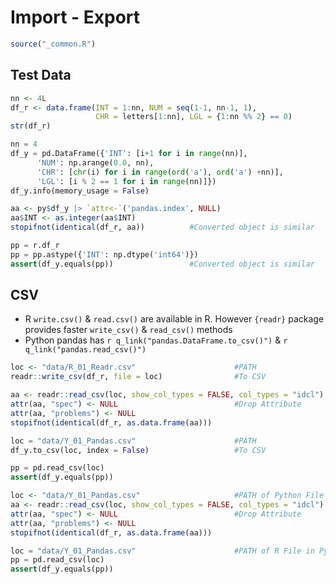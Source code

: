 # Import - Export {#in-out-p06}

```r
source("_common.R")
```

## Test Data

```r
nn <- 4L
df_r <- data.frame(INT = 1:nn, NUM = seq(1-1, nn-1, 1), 
                   CHR = letters[1:nn], LGL = {1:nn %% 2} == 0)
str(df_r)
```

```python
nn = 4
df_y = pd.DataFrame({'INT': [i+1 for i in range(nn)], 
      'NUM': np.arange(0.0, nn),
      'CHR': [chr(i) for i in range(ord('a'), ord('a') +nn)],
      'LGL': [i % 2 == 1 for i in range(nn)]})
df_y.info(memory_usage = False)

```

```r
aa <- py$df_y |> `attr<-`('pandas.index', NULL) 
aa$INT <- as.integer(aa$INT)
stopifnot(identical(df_r, aa))          #Converted object is similar
```

```python
pp = r.df_r
pp = pp.astype({'INT': np.dtype('int64')})
assert(df_y.equals(pp))                 #Converted object is similar

```

## CSV

- R `write.csv()` & `read.csv()` are available in R. However `{readr}` package provides faster  `write_csv()` & `read_csv()` methods
- Python pandas has `r q_link("pandas.DataFrame.to_csv()")` & `r q_link("pandas.read_csv()")`

```r
loc <- "data/R_01_Readr.csv"                      #PATH
readr::write_csv(df_r, file = loc)                #To CSV

aa <- readr::read_csv(loc, show_col_types = FALSE, col_types = "idcl")
attr(aa, "spec") <- NULL                          #Drop Attribute
attr(aa, "problems") <- NULL
stopifnot(identical(df_r, as.data.frame(aa)))
```

```python
loc = "data/Y_01_Pandas.csv"                      #PATH
df_y.to_csv(loc, index = False)                   #To CSV

pp = pd.read_csv(loc)
assert(df_y.equals(pp))

```

```r
loc <- "data/Y_01_Pandas.csv"                     #PATH of Python File in R
aa <- readr::read_csv(loc, show_col_types = FALSE, col_types = "idcl")
attr(aa, "spec") <- NULL                          #Drop Attribute
attr(aa, "problems") <- NULL
stopifnot(identical(df_r, as.data.frame(aa)))
```

```python
loc = "data/Y_01_Pandas.csv"                      #PATH of R File in Python
pp = pd.read_csv(loc)
assert(df_y.equals(pp))

```


